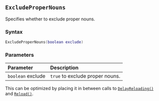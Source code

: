 ::: {.minipage data-latex="{\textwidth}"}
## `ExcludeProperNouns` {#batch-excludepropernouns}

Specifies whether to exclude proper nouns.

### Syntax {-}

``` .lua
ExcludeProperNouns(boolean exclude)
```

### Parameters {-}

**Parameter** | **Description**
| :-- | :-- |
| `boolean` exclude | `true` to exclude proper nouns. |

:::: {.tipsection data-latex=""}
This can be optimized by placing it in between calls to [`DelayReloading()`](#batch-delayreloading) and [`Reload()`](#batch-reload).
::::
:::
